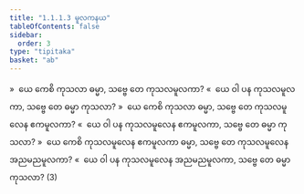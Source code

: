 ```yaml
---
title: "1.1.1.3 မူလကနယ"
tableOfContents: false
sidebar:
  order: 3
type: "tipitaka"
basket: "ab"
---
```



<DynamicBreadcrumb />

<Division number="7">

<Paragraph number="14">
»  ယေ ကေစိ ကုသလာ ဓမ္မာ, သဗ္ဗေ တေ ကုသလမူလကာ?
</Paragraph>

<Paragraph number="15">
«  ယေ ဝါ ပန ကုသလမူလကာ, သဗ္ဗေ တေ ဓမ္မာ ကုသလာ?
</Paragraph>

</Division>
<Division number="8">

<Paragraph number="16">
»  ယေ ကေစိ ကုသလာ ဓမ္မာ, သဗ္ဗေ တေ ကုသလမူလေန ဧကမူလကာ?
</Paragraph>

<Paragraph number="17">
«  ယေ ဝါ ပန ကုသလမူလေန ဧကမူလကာ, သဗ္ဗေ တေ ဓမ္မာ ကုသလာ?
</Paragraph>

</Division>
<Division number="9">

<Paragraph number="18">
»  ယေ ကေစိ ကုသလမူလေန ဧကမူလကာ ဓမ္မာ, သဗ္ဗေ တေ ကုသလမူလေန အညမညမူလကာ?
</Paragraph>

<Paragraph number="19">
«  ယေ ဝါ ပန ကုသလမူလေန အညမညမူလကာ, သဗ္ဗေ တေ ဓမ္မာ ကုသလာ? (3)
</Paragraph>
</Division>